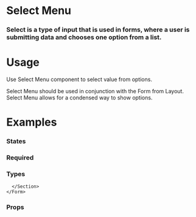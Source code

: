 
<Meta title="Atoms|Select Menu" component={SelectMenu} />

# Select Menu

### Select is a type of input that is used in forms, where a user is submitting data and chooses one option from a list.

<Preview withToolbar>
  <Story name="Standard">
    <SelectMenu
      label="Select Label"
      placeholder="Select"
      helpText="Help text for the Select Menu component"
      options={[
        { value: "chocolate", label: "Chocolate" },
        { value: "strawberry", label: "Strawberry" },
        { value: "vanilla", label: "Vanilla" },
        { value: "pistachio", label: "Pistachio" },
        { value: "mint chocolate chip", label: "Mint Chocolate Chip" },
        { value: "cookie dough", label: "Cookie Dough" }
      ]}
    />
  </Story>
</Preview>

# Usage

Use Select Menu component to select value from options.

Select Menu should be used in conjunction with the Form from Layout. Select Menu allows for a condensed way to show options.

<!-- # Guidelines -->

# Examples

### States

<!-- We can drop it in a `Preview` to get a code snippet: -->

<Preview>
  <Story name="States">
    <Grid columns="1">
      <SelectMenu
        label="Standard"
        placeholder="Select"
        options={[
          { value: "chocolate", label: "Chocolate" },
          { value: "strawberry", label: "Strawberry" },
          { value: "vanilla", label: "Vanilla" },
          { value: "pistachio", label: "Pistachio" },
          { value: "mint chocolate chip", label: "Mint Chocolate Chip" },
          { value: "cookie dough", label: "Cookie Dough" }
        ]}
      />
      <SelectMenu
        label="Error"
        placeholder="Select"
        error="Error explaining why it is wrong"
        options={[
          { value: "chocolate", label: "Chocolate" },
          { value: "strawberry", label: "Strawberry" },
          { value: "vanilla", label: "Vanilla" },
          { value: "pistachio", label: "Pistachio" },
          { value: "mint chocolate chip", label: "Mint Chocolate Chip" },
          { value: "cookie dough", label: "Cookie Dough" }
        ]}
      />
      <SelectMenu
        label="Disabled"
        placeholder="Select"
        disabled
        options={[
          { value: "chocolate", label: "Chocolate" },
          { value: "strawberry", label: "Strawberry" },
          { value: "vanilla", label: "Vanilla" },
          { value: "pistachio", label: "Pistachio" },
          { value: "mint chocolate chip", label: "Mint Chocolate Chip" },
          { value: "cookie dough", label: "Cookie Dough" }
        ]}
      />
    </Grid>
  </Story>
</Preview>

### Required

<Preview>
  <Story name="Required">
    <Form>
      <Section>
        <SelectMenu
          label="Single-Select ( Required )"
          placeholder="You Must Choose..."
          helpText="Help text for the Select Menu component"
          isRequired
          isClearable={false}
          options={[
            { value: "chocolate", label: "Chocolate" },
            { value: "strawberry", label: "Strawberry" },
            { value: "vanilla", label: "Vanilla" },
            { value: "pistachio", label: "Pistachio" },
            { value: "mint chocolate chip", label: "Mint Chocolate Chip" },
            { value: "cookie dough", label: "Cookie Dough" }
          ]}
        />
        <SelectMenu
          label="Single-Select ( Required w/ Clearable )"
          helpText="Help text for the Select Menu component"
          isRequired
          options={[
            { value: "chocolate", label: "Chocolate" },
            { value: "strawberry", label: "Strawberry" },
            { value: "vanilla", label: "Vanilla" },
            { value: "pistachio", label: "Pistachio" },
            { value: "mint chocolate chip", label: "Mint Chocolate Chip" },
            { value: "cookie dough", label: "Cookie Dough" }
          ]}
        />
      </Section>
    </Form>
  </Story>
</Preview>

### Types

<Preview>
  <Story name="Types">
    <Form>
      <Section>
        <SelectMenu
          label="Single-Select ( Standard )"
          placeholder="Choose..."
          helpText="Help text for the Select Menu component"
          options={[
            { value: "chocolate", label: "Chocolate" },
            { value: "strawberry", label: "Strawberry" },
            { value: "vanilla", label: "Vanilla" },
            { value: "pistachio", label: "Pistachio" },
            { value: "mint chocolate chip", label: "Mint Chocolate Chip" },
            { value: "cookie dough", label: "Cookie Dough" }
          ]}
        />
        <SelectMenu
          label="Single-Select ( Required )"
          placeholder="You Must Choose..."
          helpText="Help text for the Select Menu component"
          isRequired
          options={[
            { value: "chocolate", label: "Chocolate" },
            { value: "strawberry", label: "Strawberry" },
            { value: "vanilla", label: "Vanilla" },
            { value: "pistachio", label: "Pistachio" },
            { value: "mint chocolate chip", label: "Mint Chocolate Chip" },
            { value: "cookie dough", label: "Cookie Dough" }
          ]}
        />
        <SelectMenu
          label="Single-Select ( Disabled )"
          placeholder="You Can't Choose..."
          helpText="Help text for the Select Menu component"
          disabled
          options={[
            { value: "chocolate", label: "Chocolate" },
            { value: "strawberry", label: "Strawberry" },
            { value: "vanilla", label: "Vanilla" },
            { value: "pistachio", label: "Pistachio" },
            { value: "mint chocolate chip", label: "Mint Chocolate Chip" },
            { value: "cookie dough", label: "Cookie Dough" }
          ]}
        />
        <SelectMenu
          label="Single-Select ( Error )"
          placeholder="You Chose Poorly..."
          helpText="Help text for the Select Menu component"
          error
          options={[
            { value: "chocolate", label: "Chocolate" },
            { value: "strawberry", label: "Strawberry" },
            { value: "vanilla", label: "Vanilla" },
            { value: "pistachio", label: "Pistachio" },
            { value: "mint chocolate chip", label: "Mint Chocolate Chip" },
            { value: "cookie dough", label: "Cookie Dough" }
          ]}
        />
        <SelectMenu
          label="Single-Select ( Error )"
          placeholder="You Chose Poorly..."
          helpText="Help text for the Select Menu component"
          error="Error: Invalid Selection!"
          options={[
            { value: "chocolate", label: "Chocolate" },
            { value: "strawberry", label: "Strawberry" },
            { value: "vanilla", label: "Vanilla" },
            { value: "pistachio", label: "Pistachio" },
            { value: "mint chocolate chip", label: "Mint Chocolate Chip" },
            { value: "cookie dough", label: "Cookie Dough" }
          ]}
        />
        <SelectMenu
          label="Single-Select"
          placeholder="You Chose Poorly..."
          helpText="Help text for the Select Menu component"
          warning="This is warning Text"
          options={[
            { value: "chocolate", label: "Chocolate" },
            { value: "strawberry", label: "Strawberry" },
            { value: "vanilla", label: "Vanilla" },
            { value: "pistachio", label: "Pistachio" },
            { value: "mint chocolate chip", label: "Mint Chocolate Chip" },
            { value: "cookie dough", label: "Cookie Dough" }
          ]}
        />
        <SelectMenu
          label="Single-Select ( Loading )"
          placeholder="Give Me A Minute..."
          helpText="Help text for the Select Menu component"
          isLoading
          options={[
            { value: "chocolate", label: "Chocolate" },
            { value: "strawberry", label: "Strawberry" },
            { value: "vanilla", label: "Vanilla" },
            { value: "pistachio", label: "Pistachio" },
            { value: "mint chocolate chip", label: "Mint Chocolate Chip" },
            { value: "cookie dough", label: "Cookie Dough" }
          ]}
        />
        <SelectMenu
          multiSelect
          label="Multi-Select"
          placeholder="Choose One Or More..."
          helpText="Help text for the Select Menu component"
          options={[
            { value: "chocolate", label: "Chocolate" },
            { value: "strawberry", label: "Strawberry" },
            { value: "vanilla", label: "Vanilla" },
            { value: "pistachio", label: "Pistachio" },
            { value: "mint chocolate chip", label: "Mint Chocolate Chip" },
            { value: "cookie dough", label: "Cookie Dough" }
          ]}
        />
        
      </Section>
    </Form>
  </Story>
</Preview>

### Props

<Props of={SelectMenu} />
